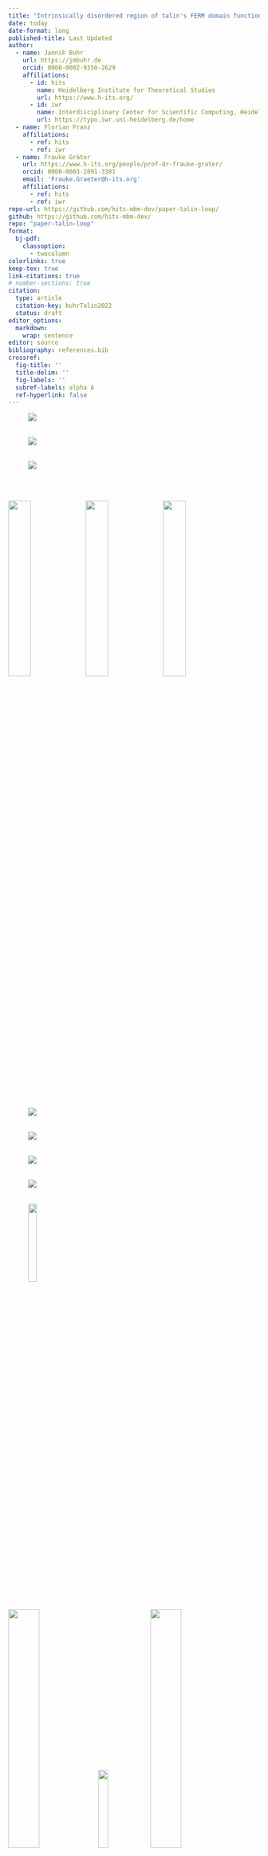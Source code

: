 ```yaml
---
title: "Intrinsically disordered region of talin's FERM domain functions as an initial PIP~2~ recognition site"
date: today
date-format: long
published-title: Last Updated
author:
  - name: Jannik Buhr
    url: https://jmbuhr.de
    orcid: 0000-0002-9350-2629
    affiliations:
      - id: hits
        name: Heidelberg Institute for Theoretical Studies
        url: https://www.h-its.org/
      - id: iwr
        name: Interdisciplinary Center for Scientific Computing, Heidelberg University
        url: https://typo.iwr.uni-heidelberg.de/home
  - name: Florian Franz
    affiliations:
      - ref: hits
      - ref: iwr
  - name: Frauke Gräter
    url: https://www.h-its.org/people/prof-dr-frauke-grater/
    orcid: 0000-0003-2891-3381
    email: 'Frauke.Graeter@h-its.org'
    affiliations:
      - ref: hits
      - ref: iwr
repo-url: https://github.com/hits-mbm-dev/paper-talin-loop/
github: https://github.com/hits-mbm-dev/
repo: "paper-talin-loop"
format:
  bj-pdf:
    classoption:
      - twocolumn
colorlinks: true
keep-tex: true
link-citations: true
# number-sections: true
citation:
  type: article
  citation-key: buhrTalin2022
  status: draft
editor_options:
  markdown:
    wrap: sentence
editor: source
bibliography: references.bib
crossref:
  fig-title: ''
  title-delim: ''
  fig-labels: ''
  subref-labels: alpha A
  ref-hyperlink: false
---
```


\newpage
\clearpage

::::{#fig-structure layout="[[1], [1,1]]"}
![ ](./assets/blender/render/frame0000-label.png){#fig-tln-schema-long}

![ ](./assets/blender/render/frame0001.png){#fig-tln-schema-autoinhib}

![ ](./assets/blender/render-align/frame0000.png){#fig-tln-align-autoinhib}

  
::::


\newpage
\clearpage

:::::{#fig-loop-importance layout="[[1],[1]]"}
:::{#fig-f0f1-snapshots}
![](./assets/vmd/f0f1/unbround-trim.png){width=30%}
![](./assets/vmd/f0f1/anchored-trim.png){width=30%}
![](./assets/vmd/f0f1/bound-trim.png){width=30%}

 
:::

![ ](./results/plots/f0f1-ri-angle-npip-1.png){#fig-f0f1-ri-angle}

 
:::::


\newpage
\clearpage


::::: {#fig-loop-importance-2 layout="[[1],[1]]"}
![ ](./results/plots/f0f1-angle-frame-npip-1.png){#fig-f0f1-angle-frame}

![ ](./results/plots/f0f1-retention-1.png){#fig-f0f1-retention}

 
:::::


\newpage
\clearpage


::::: {#fig-f0f1-residues layout="[[1],[1]]"}
![ ](./results/plots/f0f1-ri-npip-1.png){#fig-f0f1-ri-npip}

![ ](./assets/vmd/f0f1/residues.png){#fig-f1f1-residues width=20%}

 
:::::


\newpage
\clearpage

:::: {#fig-f0f1-vert-pull layout="[[1],[1,1]]"}
:::{#fig-f0f1-pull-run-1}
::: {.content-hidden when-format="html"}
![](./assets/vmd/f0f1-pulling/f0f1-pull-start.png){width=35%}
![](./assets/vmd/f0f1-pulling/f0f1-pull-middle.png){width=20%}
![](./assets/vmd/f0f1-pulling/f0f1-pull-end.png){width=35%}
:::

  
:::
![ ](./results/plots/f0f1-vert-pull-1.png){#fig-f0f1-vert-pull-force}

![ ](./results/plots/f0f1-vert-pull-contacts-time-1.png){#fig-f0f1-vert-pull-contacts}

 
::::


\newpage
\clearpage

:::: {#fig-ferm-further layout="[[1],[1]]"}
![ ](./results/plots/ferm-ri-npip-1.png){#fig-ferm-ri-npip}

![ ](./assets/vmd/ferm/ferm-residues-transparent-arrows.png){#fig-ferm-memb-system}

 
::::


\newpage
\clearpage



